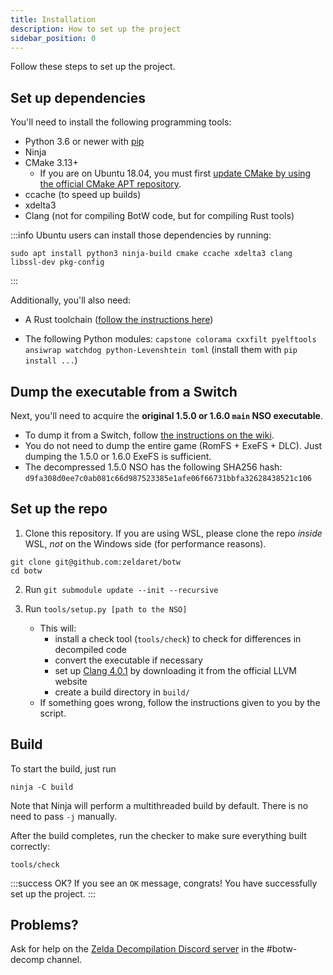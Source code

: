 ```yaml
---
title: Installation
description: How to set up the project
sidebar_position: 0
---
```


Follow these steps to set up the project.

## Set up dependencies

You'll need to install the following programming tools:

* Python 3.6 or newer with [pip](https://pip.pypa.io/en/stable/installation/)
* Ninja
* CMake 3.13+
    * If you are on Ubuntu 18.04, you must first [update CMake by using the official CMake APT repository](https://apt.kitware.com/).
* ccache (to speed up builds)
* xdelta3
* Clang (not for compiling BotW code, but for compiling Rust tools)

:::info
Ubuntu users can install those dependencies by running:

```shell
sudo apt install python3 ninja-build cmake ccache xdelta3 clang libssl-dev pkg-config
```
:::

Additionally, you'll also need:

* A Rust toolchain ([follow the instructions here](https://www.rust-lang.org/tools/install))

* The following Python modules: `capstone colorama cxxfilt pyelftools ansiwrap watchdog python-Levenshtein toml` (install them with `pip install ...`)

## Dump the executable from a Switch

Next, you'll need to acquire the **original 1.5.0 or 1.6.0 `main` NSO executable**.

* To dump it from a Switch, follow [the instructions on the wiki](https://zeldamods.org/wiki/Help:Dumping_games#Dumping_binaries_.28executable_files.29).
* You do not need to dump the entire game (RomFS + ExeFS + DLC). Just dumping the 1.5.0 or 1.6.0 ExeFS is sufficient.
* The decompressed 1.5.0 NSO has the following SHA256 hash: `d9fa308d0ee7c0ab081c66d987523385e1afe06f66731bbfa32628438521c106`

## Set up the repo

1. Clone this repository. If you are using WSL, please clone the repo *inside* WSL, *not* on the Windows side (for performance reasons).

  ```shell
  git clone git@github.com:zeldaret/botw
  cd botw
  ```

2. Run `git submodule update --init --recursive`

3. Run `tools/setup.py [path to the NSO]`
    * This will:
        * install a check tool (`tools/check`) to check for differences in decompiled code
        * convert the executable if necessary
        * set up [Clang 4.0.1](https://releases.llvm.org/download.html#4.0.1) by downloading it from the official LLVM website
        * create a build directory in `build/`
    * If something goes wrong, follow the instructions given to you by the script.

## Build

To start the build, just run

```shell
ninja -C build
```

Note that Ninja will perform a multithreaded build by default. There is no need to pass `-j` manually.

After the build completes, run the checker to make sure everything built correctly:

```shell
tools/check
```

:::success OK?
If you see an `OK` message, congrats! You have successfully set up the project.
:::

## Problems?

Ask for help on the [Zelda Decompilation Discord server](https://discord.zelda64.dev/) in the #botw-decomp channel.
